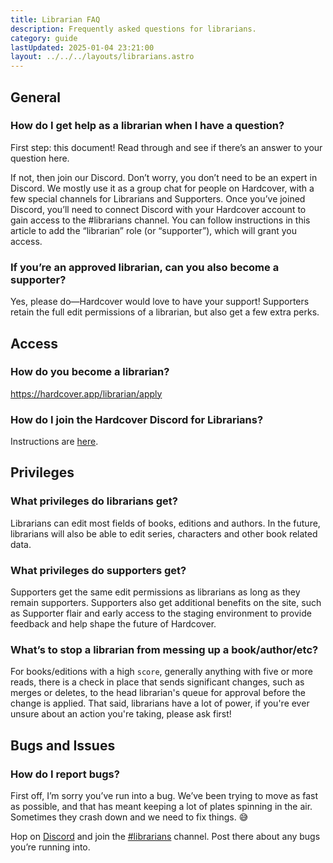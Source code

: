 ```yaml
---
title: Librarian FAQ
description: Frequently asked questions for librarians.
category: guide
lastUpdated: 2025-01-04 23:21:00
layout: ../../../layouts/librarians.astro
---
```



## General
### How do I get help as a librarian when I have a question?
First step: this document! Read through and see if there’s an answer to your question here.

If not, then join our Discord. Don’t worry, you don’t need to be an expert in Discord. We mostly use it as a group chat for people on Hardcover, with a few special channels for Librarians and Supporters. Once you’ve joined Discord, you’ll need to connect Discord with your Hardcover account to gain access to the #librarians channel. You can follow instructions in this article to add the “librarian” role (or “supporter”), which will grant you access.

### If you’re an approved librarian, can you also become a supporter?
Yes, please do—Hardcover would love to have your support!
Supporters retain the full edit permissions of a librarian, but also get a few extra perks.

## Access

### How do you become a librarian?
https://hardcover.app/librarian/apply

### How do I join the Hardcover Discord for Librarians?
Instructions are [here](https://hardcover.app/pages/how-to-link-hardcover-roles-with-discord).

## Privileges

### What privileges do librarians get?
Librarians can edit most fields of books, editions and authors. In the future, librarians will also be able to edit series, characters and other book related data.

### What privileges do supporters get?
Supporters get the same edit permissions as librarians as long as they remain supporters. Supporters also get additional benefits on the site, such as Supporter flair and early access to the staging environment to provide feedback and help shape the future of Hardcover.

### What’s to stop a librarian from messing up a book/author/etc?
For books/editions with a high `score`, generally anything with five or more reads, there is a check in place that sends significant changes,
such as merges or deletes, to the head librarian's queue for approval before the change is applied.
That said, librarians have a lot of power, if you're ever unsure about an action you're taking, please ask first!

## Bugs and Issues
### How do I report bugs?
First off, I’m sorry you’ve run into a bug. We’ve been trying to move as fast as possible, and that has meant keeping a lot of plates spinning in the air. Sometimes they crash down and we need to fix things. 😅

Hop on <a href={URLS.DISCORD} target="_blank" rel="noreferrer noopener">Discord</a> and join the <a href={URLS.LIBRARIAN_DISCORD} target="_blank" rel="noreferrer noopener">#librarians</a> channel. Post there about any bugs you’re running into.


